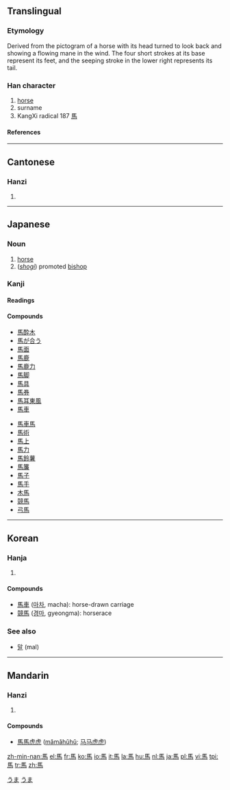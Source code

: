 {{see|马}}

==Translingual==
{{Han stroke|[http://www.edu.tw/EDU_WEB/EDU_MGT/MANDR/EDU6300001/allbook/bishuen/p203b.htm?open]}}
===Etymology===
Derived from the pictogram of a horse with its head turned to look back and showing a flowing mane in the wind. The four short strokes at its base represent its feet, and the seeping stroke in the lower right represents its tail.

===Han character===
{{Han char|rn=187|rad=馬|as=00|sn=10|four=7132<sub>7</sub>|canj=尸手尸火 (SQSF)}}
#  [[horse]]
#   surname
#   KangXi radical 187 [[Index:Chinese radical/馬|馬]]
====References====
{{Han ref|kx=1433.010|dkj=44572|dj=1956.340|hdz=74539.010|uh=99AC|ud=39340|bh=B0A8|bd=45224}}

----
==Cantonese==
===Hanzi===
{{yue-hanzi|jyut=maa5|y=ma5}}
# {{defn|Cantonese}}
----
== Japanese ==
===Noun===
{{ja-noun|k|hira=うま|rom=uma}}
# [[horse]]
# (''[[shogi]]'') promoted [[bishop]]

[[Category:1000 Japanese basic words|うま]]
[[Category:ja:Horses| ]]
[[Category:ja:Mammals|うま]]
===Kanji===
{{ja-kanji|grade=2|rs=馬00}}
====Readings====
{{ja-readings|on=[[ば]] (ba), [[め]] (me), [[ま]] (ma)|kun=[[うま]] (uma)}}

====Compounds====
{{top2}}
*[[馬酔木]]
*[[馬が合う]]
*[[馬面]]
*[[馬鹿]]
*[[馬鹿力]]
*[[馬脚]]
*[[馬具]]
*[[馬券]]
*[[馬耳東風]]
*[[馬車]]
{{mid2}}
*[[馬車馬]]
*[[馬術]]
*[[馬上]]
*[[馬力]]
*[[馬鈴薯]]
*[[馬簾]]
*[[馬子]]
*[[馬手]]
*[[木馬]]
*[[競馬]]
*[[弓馬]]
{{bottom}}

----
==Korean==
===Hanja===
{{ko-hanja|hangeul=[[마]]|eumhun=[[말]], [[성]]|rv=ma|mr=ma|y=ma}}
# {{defn|Korean}}

====Compounds====
*[[馬車]] ([[마차]], macha): horse-drawn carriage
*[[競馬]] ([[경마]], gyeongma): horserace

===See also===
* [[말]] (mal)

----
==Mandarin==
===Hanzi===
{{cmn-hanzi|sim=马|pin=[[mǎ]] ([[ma3]])|wg=ma<sup>3</sup>}}
# {{defn|Mandarin}}

====Compounds====
*[[馬馬虎虎]] ([[mǎmǎhǔhǔ]]; [[马马虎虎]])

[[zh-min-nan:馬]]
[[el:馬]]
[[fr:馬]]
[[ko:馬]]
[[io:馬]]
[[it:馬]]
[[la:馬]]
[[hu:馬]]
[[nl:馬]]
[[ja:馬]]
[[pl:馬]]
[[vi:馬]]
[[tpi:馬]]
[[tr:馬]]
[[zh:馬]]